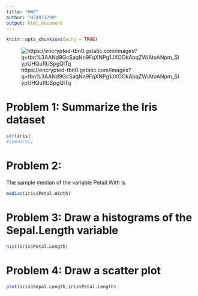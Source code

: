 ```yaml
---
title: "HW2"
author: "H24071299"
output: html_document
---
```


```r
knitr::opts_chunk$set(echo = TRUE)
```
![https://encrypted-tbn0.gstatic.com/images?q=tbn%3AANd9GcSaqNn9FqXNPg1JXOOkAbqZWiAtoANpm_SIypUHQufIUSpgQlTq](https://encrypted-tbn0.gstatic.com/images?q=tbn%3AANd9GcSaqNn9FqXNPg1JXOOkAbqZWiAtoANpm_SIypUHQufIUSpgQlTq)

# Problem 1: Summarize the Iris dataset 

```r
str(iris)
#summary()
```

# Problem 2:

The sample median of the variable Petail.With is
```r
median(iris$Petal.Width)
```

# Problem 3: Draw a histograms of the Sepal.Length variable

```r
hist(iris$Petal.Length)
```

# Problem 4: Draw a scatter plot 
```r
plot(iris$Sepal.Length,iris$Petal.Length)
```

